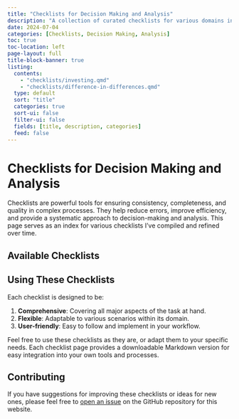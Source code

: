 ```yaml
---
title: "Checklists for Decision Making and Analysis"
description: "A collection of curated checklists for various domains including investing and research methodologies."
date: 2024-07-04
categories: [Checklists, Decision Making, Analysis]
toc: true
toc-location: left
page-layout: full
title-block-banner: true
listing:
  contents: 
    - "checklists/investing.qmd"
    - "checklists/difference-in-differences.qmd"
  type: default
  sort: "title"
  categories: true
  sort-ui: false
  filter-ui: false
  fields: [title, description, categories]
  feed: false
---
```


# Checklists for Decision Making and Analysis

Checklists are powerful tools for ensuring consistency, completeness, and quality in complex processes. They help reduce errors, improve efficiency, and provide a systematic approach to decision-making and analysis. This page serves as an index for various checklists I've compiled and refined over time.

## Available Checklists

:::{#listing-listing}
:::

## Using These Checklists

Each checklist is designed to be:

1. **Comprehensive**: Covering all major aspects of the task at hand.
2. **Flexible**: Adaptable to various scenarios within its domain.
3. **User-friendly**: Easy to follow and implement in your workflow.

Feel free to use these checklists as they are, or adapt them to your specific needs. Each checklist page provides a downloadable Markdown version for easy integration into your own tools and processes.

## Contributing

If you have suggestions for improving these checklists or ideas for new ones, please feel free to [open an issue](https://github.com/jbwhit/website/issues) on the GitHub repository for this website.